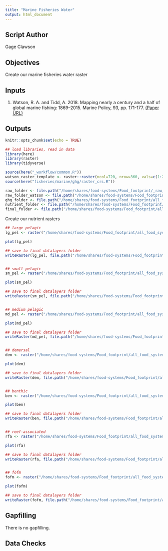 ```yaml
---
title: "Marine Fisheries Water"
output: html_document
---
```

## Script Author
Gage Clawson

## Objectives
Create our marine fisheries water raster

## Inputs
1. Watson, R. A. and Tidd, A. 2018. Mapping nearly a century and a half of global marine fishing: 1869–2015. Marine Policy, 93, pp. 171-177. [(Paper URL)](https://doi.org/10.1016/j.marpol.2018.04.023)

## Outputs


```r
knitr::opts_chunk$set(echo = TRUE)

## load libraries, read in data
library(here)
library(raster)
library(tidyverse)

source(here("_workflow/common.R"))
watson_raster_template <- raster::raster(ncol=720, nrow=360, vals=c(1:259200))
source(here("fisheries/marine/ghg/raster_crs.R"))

raw_folder <- file.path("/home/shares/food-systems/Food_footprint/_raw_data")
raw_folder_watson <- file.path("/home/shares/food-systems/Food_footprint/_raw_data/watson_data/v5.0/")
ghg_folder <- file.path("/home/shares/food-systems/Food_footprint/all_food_systems/dataprep/fisheries/marine/ghg")
nutrient_folder <- file.path("/home/shares/food-systems/Food_footprint/all_food_systems/dataprep/fisheries/marine/nutrient")
final_folder <- file.path("/home/shares/food-systems/Food_footprint/all_food_systems/datalayers")
```

Create our nutrient rasters

```r
## large pelagic
lg_pel <- raster("/home/shares/food-systems/Food_footprint/all_food_systems/datalayers/marine_large-pelagic_fisheries_meat_disturbance.tif")*0

plot(lg_pel)

## save to final datalayers folder
writeRaster(lg_pel, file.path("/home/shares/food-systems/Food_footprint/all_food_systems/datalayers/marine-large_pelagic_fisheries_meat_water.tif"), overwrite=TRUE)


## small pelagic 
sm_pel <- raster("/home/shares/food-systems/Food_footprint/all_food_systems/datalayers/marine_small-pelagic_fisheries_meat_disturbance.tif")*0

plot(sm_pel)

## save to final datalayers folder
writeRaster(sm_pel, file.path("/home/shares/food-systems/Food_footprint/all_food_systems/datalayers/marine_small-pelagic_fisheries_meat_water.tif"), overwrite=TRUE)


## medium pelagic 
md_pel <- raster("/home/shares/food-systems/Food_footprint/all_food_systems/datalayers/marine_medium-pelagic_fisheries_meat_disturbance.tif")*0

plot(md_pel)

## save to final datalayers folder
writeRaster(md_pel, file.path("/home/shares/food-systems/Food_footprint/all_food_systems/datalayers/marine_medium-pelagic_fisheries_meat_water.tif"), overwrite=TRUE)


## demersal
dem <- raster("/home/shares/food-systems/Food_footprint/all_food_systems/datalayers/marine_demersal_fisheries_meat_disturbance.tif")*0

plot(dem)

## save to final datalayers folder
writeRaster(dem, file.path("/home/shares/food-systems/Food_footprint/all_food_systems/datalayers/marine_demersal_fisheries_meat_water.tif"), overwrite=TRUE)


## benthic
ben <- raster("/home/shares/food-systems/Food_footprint/all_food_systems/datalayers/marine_benthic_fisheries_meat_disturbance.tif")*0

plot(ben)

## save to final datalayers folder
writeRaster(ben, file.path("/home/shares/food-systems/Food_footprint/all_food_systems/datalayers/marine_benthic_fisheries_meat_water.tif"), overwrite=TRUE)


## reef-associated
rfa <- raster("/home/shares/food-systems/Food_footprint/all_food_systems/datalayers/marine_reef_fisheries_meat_disturbance.tif")*0

plot(rfa)

## save to final datalayers folder
writeRaster(rfa, file.path("/home/shares/food-systems/Food_footprint/all_food_systems/datalayers/marine_reef_fisheries_meat_water.tif"), overwrite=TRUE)


## fofm
fofm <- raster("/home/shares/food-systems/Food_footprint/all_food_systems/datalayers/marine_fofm_fisheries_meat_disturbance.tif")*0

plot(fofm)

## save to final datalayers folder
writeRaster(fofm, file.path("/home/shares/food-systems/Food_footprint/all_food_systems/datalayers/marine_fofm_fisheries_meat_water.tif"), overwrite=TRUE)

```



## Gapfilling 
There is no gapfilling. 

## Data Checks
